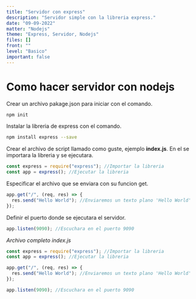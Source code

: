 ```yaml
---
title: "Servidor con express"
description: "Servidor simple con la libreria express."
date: "09-09-2022"
matter: "Nodejs"
theme: "Express, Servidor, Nodejs"
files: []
front: ""
level: "Basico"
important: false
---
```


# Como hacer servidor con nodejs

Crear un archivo pakage.json para iniciar con el comando.

```bash
npm init
```

Instalar la libreria de express con el comando.

```bash
npm install express --save
```

Crear el archivo de script llamado como guste, ejemplo **index.js**. En el se importara la libreria y se ejecutara.

```js
const express = require("express"); //Importar la libreria
const app = express(); //Ejecutar la libreria
```

Especificar el archivo que se enviara con su funcion get.

```js
app.get("/", (req, res) => {
  res.send("Hello World"); //Enviaremos un texto plano 'Hello World'
});
```

Definir el puerto donde se ejecutara el servidor.

```js
app.listen(9090); //Escuchara en el puerto 9090
```

_Archivo completo index.js_

```js
const express = require("express"); //Importar la libreria
const app = express(); //Ejecutar la libreria

app.get("/", (req, res) => {
  res.send("Hello World"); //Enviaremos un texto plano 'Hello World'
});

app.listen(9090); //Escuchara en el puerto 9090
```
